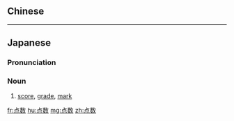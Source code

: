 {{also|點數}}
==Chinese==
{{zh-see|點數}}

----

==Japanese==
{{ja-kanjitab|てん|すう|yomi=on}}

===Pronunciation===
{{ja-pron|てんすう|y=on}}

===Noun===
{{ja-noun|てんすう}}

# [[score]], [[grade]], [[mark]]

[[fr:点数]]
[[hu:点数]]
[[mg:点数]]
[[zh:点数]]